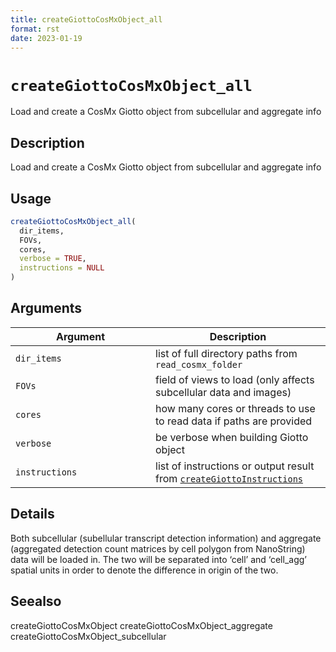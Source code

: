 ```yaml
--- 
title: createGiottoCosMxObject_all 
format: rst 
date: 2023-01-19 
--- 
```

# `createGiottoCosMxObject_all`

Load and create a CosMx Giotto object from subcellular and aggregate info


## Description

Load and create a CosMx Giotto object from subcellular and aggregate info


## Usage

```r
createGiottoCosMxObject_all(
  dir_items,
  FOVs,
  cores,
  verbose = TRUE,
  instructions = NULL
)
```


## Arguments

Argument      |Description
------------- |----------------
`dir_items`     |     list of full directory paths from `read_cosmx_folder`
`FOVs`     |     field of views to load (only affects subcellular data and images)
`cores`     |     how many cores or threads to use to read data if paths are provided
`verbose`     |     be verbose when building Giotto object
`instructions`     |     list of instructions or output result from [`createGiottoInstructions`](#creategiottoinstructions)


## Details

Both subcellular (subellular transcript detection information) and
 aggregate (aggregated detection count matrices by cell polygon from NanoString)
 data will be loaded in. The two will be separated into 'cell' and 'cell_agg'
 spatial units in order to denote the difference in origin of the two.


## Seealso

createGiottoCosMxObject createGiottoCosMxObject_aggregate
 createGiottoCosMxObject_subcellular


